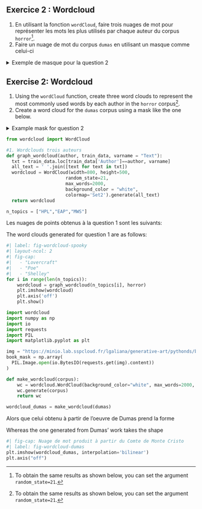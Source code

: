 :::: {.content-visible when-profile="fr"}

::: {.callout-tip}
## Exercice 2 : Wordcloud

1. En utilisant la fonction `wordCloud`, faire trois nuages de mot pour représenter les mots les plus utilisés par chaque auteur du corpus `horror`[^random_state].
2. Faire un nuage de mot du corpus `dumas` en utilisant un masque
comme celui-ci

<details>
<summary>
Exemple de masque pour la question 2
</summary>

![URL de l'image: https://minio.lab.sspcloud.fr/lgaliana/generative-art/pythonds/book.png
](https://minio.lab.sspcloud.fr/lgaliana/generative-art/pythonds/book.png)

</details>

[^random_state]: Pour avoir les mêmes résultats que ci-dessous, vous pouvez fixer l'argument `random_state=21`.

:::

::::

:::: {.content-visible when-profile="en"}

::: {.callout-tip}
## Exercise 2: Wordcloud

1. Using the `wordCloud` function, create three word clouds to represent the most commonly used words by each author in the `horror` corpus[^random_state].
2. Create a word cloud for the `dumas` corpus using a mask
like the one below.

<details>
<summary>
Example mask for question 2
</summary>

![Image URL: https://minio.lab.sspcloud.fr/lgaliana/generative-art/pythonds/book.png
](https://minio.lab.sspcloud.fr/lgaliana/generative-art/pythonds/book.png)

</details>

[^random_state]: To obtain the same results as shown below, you can set the argument `random_state=21`.

:::

::::


```python
from wordcloud import WordCloud

#1. Wordclouds trois auteurs
def graph_wordcloud(author, train_data, varname = "Text"):
  txt = train_data.loc[train_data['Author']==author, varname]
  all_text = ' '.join([text for text in txt])
  wordcloud = WordCloud(width=800, height=500,
                      random_state=21,
                      max_words=2000,
                      background_color = "white",
                      colormap='Set2').generate(all_text)
  return wordcloud

n_topics = ["HPL","EAP","MWS"]
```

::: {.content-visible when-profile="fr"}
Les nuages de points obtenus à la question 1 sont les suivants:
:::

::: {.content-visible when-profile="en"}
The word clouds generated for question 1 are as follows:
:::

```python
#| label: fig-wordcloud-spooky
#| layout-ncol: 2
#| fig-cap:
#|   - "Lovercraft"
#|   - "Poe"
#|   - "Shelley"
for i in range(len(n_topics)):
    wordcloud = graph_wordcloud(n_topics[i], horror)
    plt.imshow(wordcloud)
    plt.axis('off')
    plt.show()
```

```python
import wordcloud
import numpy as np
import io
import requests
import PIL
import matplotlib.pyplot as plt

img = "https://minio.lab.sspcloud.fr/lgaliana/generative-art/pythonds/book.png"
book_mask = np.array(
  PIL.Image.open(io.BytesIO(requests.get(img).content))
)

def make_wordcloud(corpus):
    wc = wordcloud.WordCloud(background_color="white", max_words=2000, mask=book_mask, contour_width=3, contour_color='steelblue')
    wc.generate(corpus)
    return wc

wordcloud_dumas = make_wordcloud(dumas)
```

::: {.content-visible when-profile="fr"}
Alors que celui obtenu à partir de l'oeuvre de Dumas prend
la forme
:::

::: {.content-visible when-profile="en"}
Whereas the one generated from Dumas' work takes
the shape
:::


```python
#| fig-cap: Nuage de mot produit à partir du Comte de Monte Cristo
#| label: fig-wordcloud-dumas
plt.imshow(wordcloud_dumas, interpolation='bilinear')
plt.axis("off")
```
